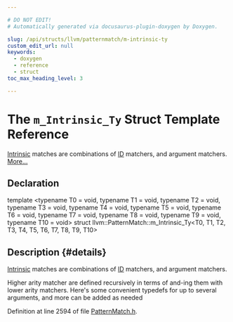 ```yaml
---

# DO NOT EDIT!
# Automatically generated via docusaurus-plugin-doxygen by Doxygen.

slug: /api/structs/llvm/patternmatch/m-intrinsic-ty
custom_edit_url: null
keywords:
  - doxygen
  - reference
  - struct
toc_max_heading_level: 3

---
```





# The `m_Intrinsic_Ty` Struct Template Reference

<DoxygenPage pluginConfig={pluginConfig}>

<a href="/docs/api/namespaces/llvm/intrinsic">Intrinsic</a> matches are combinations of <a href="/docs/api/namespaces/llvm/callingconv/#abdf8cf606905c10634e831390981b0ed">ID</a> matchers, and argument matchers. <a href="#details">More...</a>

## Declaration

<CodeBlock>template &lt;typename T0 = void, typename T1 = void, typename T2 = void, typename T3 = void, typename T4 = void, typename T5 = void, typename T6 = void, typename T7 = void, typename T8 = void, typename T9 = void, typename T10 = void&gt;
struct llvm::PatternMatch::m_Intrinsic_Ty&lt;T0, T1, T2, T3, T4, T5, T6, T7, T8, T9, T10&gt;</CodeBlock>

## Description {#details}

<a href="/docs/api/namespaces/llvm/intrinsic">Intrinsic</a> matches are combinations of <a href="/docs/api/namespaces/llvm/callingconv/#abdf8cf606905c10634e831390981b0ed">ID</a> matchers, and argument matchers.

Higher arity matcher are defined recursively in terms of and-ing them with lower arity matchers. Here&#39;s some convenient typedefs for up to several arguments, and more can be added as needed

Definition at line 2594 of file <a href="/docs/api/files/include/include/llvm/include/llvm/ir/patternmatch-h">PatternMatch.h</a>.

</DoxygenPage>
